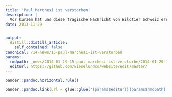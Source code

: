 ```yaml
---
title: 'Paul Marchesi ist verstorben'
description: |
  Vor kurzem hat uns diese tragische Nachricht von Wildtier Schweiz erreicht: "Bestürzt und mit grosser Trauer müssen wir Euch mitteilen, dass Paul Marchesi plötzlich verstorben ist. (...) Wir nehmen von Paul Abschied am 11.10.2013."   Paul Marchesi war ein angesehener Biologe und einer der profundesten Musteliden-Kenner der Schweiz. Wir sprechen seinen Angehörigen unser tiefstes Beileid aus.
date: 2013-11-29


output:
  distill::distill_article:
    self_contained: false
canonical: /14-news/15-paul-marchesi-ist-verstorben
params:
  rmdpath: _news/2014-01-29-15-paul-marchesi-ist-verstorbe/2014-01-29-15-paul-marchesi-ist-verstorbe.Rmd
  editurl: https://github.com/wieselundco/website/edit/master/
---
```



```r
pander::pandoc.horizontal.rule()

pander::pandoc.link(url = glue::glue('{params$editurl}{params$rmdpath}'),text = 'Artikel bearbeiten')
```

<!--http://wieselundco.ch/14-news/15-paul-marchesi-ist-verstorben-->
